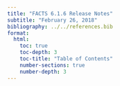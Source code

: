 ```yaml
---
title: "FACTS 6.1.6 Release Notes"
subtitle: "February 26, 2018"
bibliography: ../../references.bib
format: 
  html:
    toc: true
    toc-depth: 3
    toc-title: "Table of Contents"
    number-sections: true
    number-depth: 3
---
```





